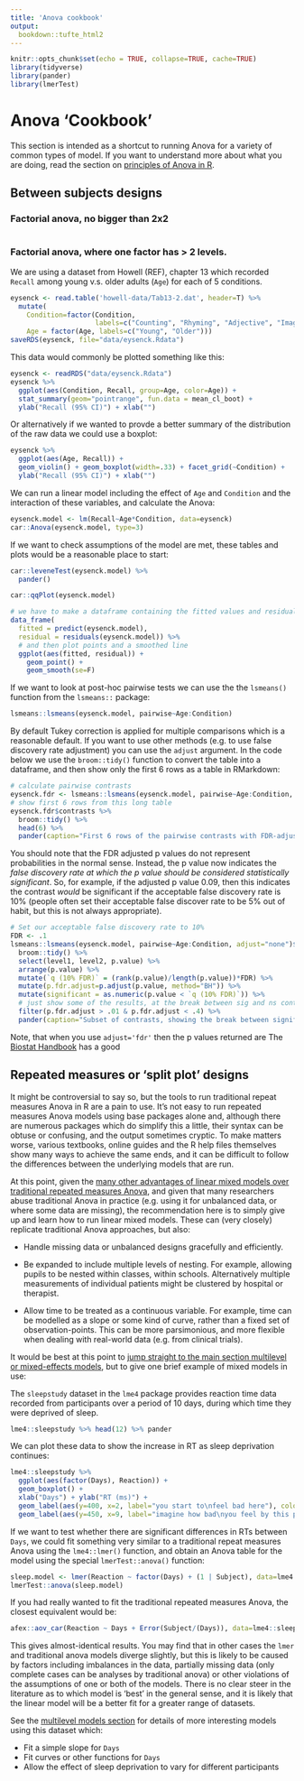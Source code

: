```yaml
---
title: 'Anova cookbook'
output:
  bookdown::tufte_html2
---
```


```r
knitr::opts_chunk$set(echo = TRUE, collapse=TRUE, cache=TRUE)
library(tidyverse)
library(pander)
library(lmerTest)
```




# Anova 'Cookbook'

This section is intended as a shortcut to running Anova for a variety of common types of model. If you want to understand more about what you are doing, read the section on [principles of Anova in R](anova.html).



## Between subjects designs


### Factorial anova, no bigger than 2x2

```r

```


### Factorial anova, where one factor has > 2 levels.

We are using a dataset from Howell (REF), chapter 13 which recorded `Recall` among young v.s. older adults (`Age`) for each of 5 conditions.

```r
eysenck <- read.table('howell-data/Tab13-2.dat', header=T) %>% 
  mutate(
    Condition=factor(Condition, 
                     labels=c("Counting", "Rhyming", "Adjective", "Imagery", "Intention")),
    Age = factor(Age, labels=c("Young", "Older")))
saveRDS(eysenck, file="data/eysenck.Rdata")
```

This data would commonly be plotted something like this:

```r
eysenck <- readRDS("data/eysenck.Rdata")
eysenck %>% 
  ggplot(aes(Condition, Recall, group=Age, color=Age)) + 
  stat_summary(geom="pointrange", fun.data = mean_cl_boot) +
  ylab("Recall (95% CI)") + xlab("")
```


Or alternatively if we wanted to provde a better summary of the distribution of the raw data we could use a boxplot:

```r
eysenck %>% 
  ggplot(aes(Age, Recall)) + 
  geom_violin() + geom_boxplot(width=.33) + facet_grid(~Condition) +
  ylab("Recall (95% CI)") + xlab("")
```


We can run a linear model including the effect of `Age` and `Condition` and the interaction of these variables, and calculate the Anova:

```r
eysenck.model <- lm(Recall~Age*Condition, data=eysenck)
car::Anova(eysenck.model, type=3)
```


If we want to check assumptions of the model are met, these tables and plots would be a reasonable place to start:

```r
car::leveneTest(eysenck.model) %>% 
  pander()
```


```r
car::qqPlot(eysenck.model)
```


```r
# we have to make a dataframe containing the fitted values and residuals first
data_frame(
  fitted = predict(eysenck.model), 
  residual = residuals(eysenck.model)) %>% 
  # and then plot points and a smoothed line
  ggplot(aes(fitted, residual)) + 
    geom_point() + 
    geom_smooth(se=F)
```


If we want to look at post-hoc pairwise tests we can use the the `lsmeans()` function from the `lsmeans::` package:

```r
lsmeans::lsmeans(eysenck.model, pairwise~Age:Condition)
```

By default Tukey correction is applied for multiple comparisons which is a reasonable default. If you want to use other methods (e.g. to use false discovery rate adjustment) you can use the `adjust` argument. In the code below we use the `broom::tidy()` function to convert the table into a dataframe, and then show only the first 6 rows as a table in RMarkdown: 

```r
# calculate pairwise contrasts
eysenck.fdr <- lsmeans::lsmeans(eysenck.model, pairwise~Age:Condition, adjust="fdr")
# show first 6 rows from this long table
eysenck.fdr$contrasts %>% 
  broom::tidy() %>% 
  head(6) %>% 
  pander(caption="First 6 rows of the pairwise contrasts with FDR-adjusted p values")
```


You should note that the FDR adjusted p values do not represent probabilities in the normal sense. Instead, the p value now indicates the *false discovery rate at which the p value should be considered statistically significant*. So, for example, if the adjusted p value  0.09, then this indicates the contrast *would* be significant if the acceptable false discovery rate is 10% (people often set their acceptable false discover rate to be 5% out of habit, but this is not always appropriate).

```r
# Set our acceptable false discovery rate to 10%
FDR <- .1
lsmeans::lsmeans(eysenck.model, pairwise~Age:Condition, adjust="none")$contrast %>% 
  broom::tidy() %>% 
  select(level1, level2, p.value) %>% 
  arrange(p.value) %>% 
  mutate(`q (10% FDR)` = (rank(p.value)/length(p.value))*FDR) %>% 
  mutate(p.fdr.adjust=p.adjust(p.value, method="BH")) %>% 
  mutate(significant = as.numeric(p.value < `q (10% FDR)`)) %>%
  # just show some of the results, at the break between sig and ns contrast
  filter(p.fdr.adjust > .01 & p.fdr.adjust < .4) %>%
  pander(caption="Subset of contrasts, showing the break between significant and ns results, as determined by an FDR of 10%.", split.tables=Inf)
```

Note, that when you use `adjust='fdr'` then the p values returned are 
The [Biostat Handbook](http://www.biostathandbook.com/multiplecomparisons.html) has a good 



## Repeated measures or 'split plot' designs

It might be controversial to say so, but the tools to run traditional repeat measures Anova in R are a pain to use. It's not easy to run repeated measures Anova models using base packages alone and, although there are numerous packages which do simplify this a little, their syntax can be obtuse or confusing, and the output sometimes cryptic. To make matters worse, various textbooks, online guides and the R help files themselves show many ways to achieve the same ends, and it can be difficult to follow the differences between the underlying models that are run.

At this point, given the [many other advantages of linear mixed models over traditional repeated measures Anova](http://jamanetwork.com/journals/jamapsychiatry/article-abstract/481967), and given that many researchers abuse traditional Anova in practice (e.g. using it for unbalanced data, or where some data are missing), the recommendation here is to simply give up and learn how to run linear mixed models. These can (very closely) replicate traditional Anova approaches, but also:

- Handle missing data or unbalanced designs gracefully and efficiently.

- Be expanded to include multiple levels of nesting. For example, allowing pupils to be nested within classes, within schools. Alternatively multiple measurements of individual patients might be clustered by hospital or therapist.

- Allow time to be treated as a continuous variable. For example, time can be modelled as a slope or some kind of curve, rather than a fixed set of observation-points. This can be more parsimonious, and more flexible when dealing with real-world data (e.g. from clinical trials).

It would be best at this point to [jump straight to the main section multilevel or mixed-effects models](multilevel-models.html), but to give one brief example of mixed models in use:



The `sleepstudy` dataset in the `lme4` package provides reaction time data recorded from participants over a period of 10 days, during which time they were deprived of sleep.

```r
lme4::sleepstudy %>% head(12) %>% pander
```

We can plot these data to show the increase in RT as sleep deprivation continues:

```r
lme4::sleepstudy %>% 
  ggplot(aes(factor(Days), Reaction)) + 
  geom_boxplot() + 
  xlab("Days") + ylab("RT (ms)") + 
  geom_label(aes(y=400, x=2, label="you start to\nfeel bad here"), color="red") + 
  geom_label(aes(y=450, x=9, label="imagine how bad\nyou feel by this point"), color="red") 
```


If we want to test whether there are significant differences in RTs between `Days`, we could fit something very similar to a traditional repeat measures Anova using the `lme4::lmer()` function, and obtain an Anova table for the model using the special `lmerTest::anova()` function:

```r
sleep.model <- lmer(Reaction ~ factor(Days) + (1 | Subject), data=lme4::sleepstudy)
lmerTest::anova(sleep.model)
```


If you had really wanted to fit the traditional repeated measures Anova, the closest equivalent would be:

```r
afex::aov_car(Reaction ~ Days + Error(Subject/(Days)), data=lme4::sleepstudy)
```

This gives almost-identical results. You may find that in other cases the `lmer` and traditional anova models diverge slightly, but this is likely to be caused by factors including imbalances in the data, partially missing data (only complete cases can be analyses by traditional anova) or other violations of the assumptions of one or both of the models. There is no clear steer in the literature as to which model is 'best' in the general sense, and it is likely that the linear model will be a better fit for a greater range of datasets.

See the [multilevel models section](multilevel-models.html) for details of more interesting models using this dataset which:

- Fit a simple slope for `Days`
- Fit curves or other functions for `Days`
- Allow the effect of sleep deprivation to vary for different participants




